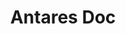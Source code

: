 ---
title: 'Antares Doc'
titleIcon: '/favicon.svg'
titleColor: '#0998DF'
tags: [ Astro, 'TagD' ]
categories: [ 'Astro', 'Demo' ]
description: |
  Learn why Antares and how to get start.  
  为什么是Antares以及如何开始。
top: 2
bodyJoin: [ './README.md' ]
---